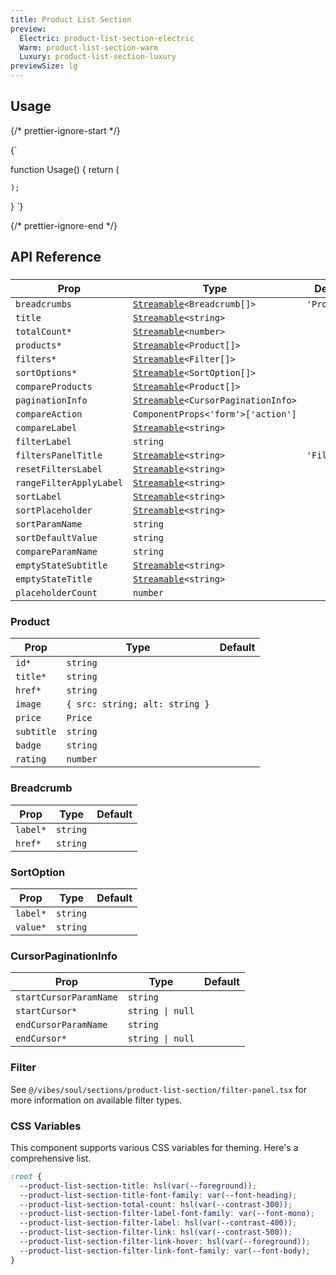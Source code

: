 ```yaml
---
title: Product List Section
preview:
  Electric: product-list-section-electric
  Warm: product-list-section-warm
  Luxury: product-list-section-luxury
previewSize: lg
---
```


## Usage

{/* prettier-ignore-start */}

<CodeBlock lang="ts">{`

function Usage() {
    return (

    );
}
`}
</CodeBlock>

{/* prettier-ignore-end */}

## API Reference

###

| Prop                    | Type                                                                                                              | Default      |
| ----------------------- | ----------------------------------------------------------------------------------------------------------------- | ------------ |
| `breadcrumbs`           | [`Streamable`](/docs/soul/streamable)`<Breadcrumb[]>` <Tooltip content="See Breadcrumb below"/>                   | `'Products'` |
| `title`                 | [`Streamable`](/docs/soul/streamable)`<string>`                                                                   |              |
| `totalCount*`           | [`Streamable`](/docs/soul/streamable)`<number>`                                                                   |              |
| `products*`             | [`Streamable`](/docs/soul/streamable)`<Product[]>` <Tooltip content="See Product below"/>                         |              |
| `filters*`              | [`Streamable`](/docs/soul/streamable)`<Filter[]>` <Tooltip content="See Filter below"/>                           |              |
| `sortOptions*`          | [`Streamable`](/docs/soul/streamable)`<SortOption[]>` <Tooltip content="See SortOption below"/>                   |              |
| `compareProducts`       | [`Streamable`](/docs/soul/streamable)`<Product[]>` <Tooltip content="See Product below"/>                         |              |
| `paginationInfo`        | [`Streamable`](/docs/soul/streamable)`<CursorPaginationInfo>` <Tooltip content="See CursorPaginationInfo below"/> |              |
| `compareAction`         | `ComponentProps<'form'>['action']`                                                                                |              |
| `compareLabel`          | [`Streamable`](/docs/soul/streamable)`<string>`                                                                   |              |
| `filterLabel`           | `string`                                                                                                          |              |
| `filtersPanelTitle`     | [`Streamable`](/docs/soul/streamable)`<string>`                                                                   | `'Filters'`  |
| `resetFiltersLabel`     | [`Streamable`](/docs/soul/streamable)`<string>`                                                                   |              |
| `rangeFilterApplyLabel` | [`Streamable`](/docs/soul/streamable)`<string>`                                                                   |              |
| `sortLabel`             | [`Streamable`](/docs/soul/streamable)`<string>`                                                                   |              |
| `sortPlaceholder`       | [`Streamable`](/docs/soul/streamable)`<string>`                                                                   |              |
| `sortParamName`         | `string`                                                                                                          |              |
| `sortDefaultValue`      | `string`                                                                                                          |              |
| `compareParamName`      | `string`                                                                                                          |              |
| `emptyStateSubtitle`    | [`Streamable`](/docs/soul/streamable)`<string>`                                                                   |              |
| `emptyStateTitle`       | [`Streamable`](/docs/soul/streamable)`<string>`                                                                   |              |
| `placeholderCount`      | `number`                                                                                                          |              |

### Product

| Prop       | Type                           | Default |
| ---------- | ------------------------------ | ------- |
| `id*`      | `string`                       |         |
| `title*`   | `string`                       |         |
| `href*`    | `string`                       |         |
| `image`    | `{ src: string; alt: string }` |         |
| `price`    | `Price`                        |         |
| `subtitle` | `string`                       |         |
| `badge`    | `string`                       |         |
| `rating`   | `number`                       |         |

### Breadcrumb

| Prop     | Type     | Default |
| -------- | -------- | ------- |
| `label*` | `string` |         |
| `href*`  | `string` |         |

### SortOption

| Prop     | Type     | Default |
| -------- | -------- | ------- |
| `label*` | `string` |         |
| `value*` | `string` |         |

### CursorPaginationInfo

| Prop                   | Type             | Default |
| ---------------------- | ---------------- | ------- |
| `startCursorParamName` | `string`         |         |
| `startCursor*`         | `string \| null` |         |
| `endCursorParamName`   | `string`         |         |
| `endCursor*`           | `string \| null` |         |

### Filter

See `@/vibes/soul/sections/product-list-section/filter-panel.tsx` for more information on available filter types.

### CSS Variables

This component supports various CSS variables for theming. Here's a comprehensive list.

```css
:root {
  --product-list-section-title: hsl(var(--foreground));
  --product-list-section-title-font-family: var(--font-heading);
  --product-list-section-total-count: hsl(var(--contrast-300));
  --product-list-section-filter-label-font-family: var(--font-mono);
  --product-list-section-filter-label: hsl(var(--contrast-400));
  --product-list-section-filter-link: hsl(var(--contrast-500));
  --product-list-section-filter-link-hover: hsl(var(--foreground));
  --product-list-section-filter-link-font-family: var(--font-body);
}
```
